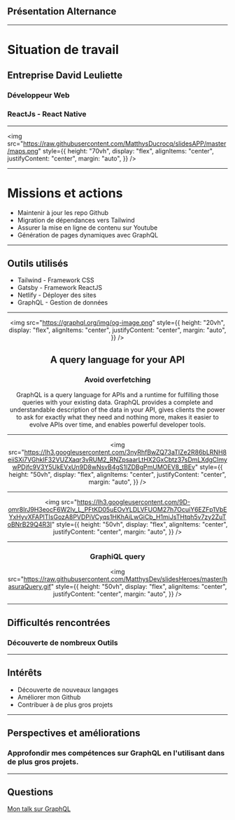 

## Présentation Alternance

---

# Situation de travail

## Entreprise David Leuliette

### Développeur Web

### ReactJs - React Native

---

<img
  src="https://raw.githubusercontent.com/MatthysDucrocq/slidesAPP/master/maps.png"
  style={{
    height: "70vh",
    display: "flex",
    alignItems: "center",
    justifyContent: "center",
    margin: "auto",
  }}
/>

---

# Missions et actions

<ul><li>Maintenir à jour les repo Github</li>
<li>Migration de dépendances vers Tailwind</li>
<li>Assurer la mise en ligne de contenu sur Youtube</li>
<li>Génération de pages dynamiques avec GraphQL</li>

</ul>

---

## Outils utilisés

<ul>
<li>Tailwind - Framework CSS</li>
<li>Gatsby - Framework ReactJS</li>
<li>Netlify - Déployer des sites</li>
<li>GraphQL - Gestion de données</li>

</ul>

---

<center>

<img
  src="https://graphql.org/img/og-image.png"
  style={{
    height: "20vh",
    display: "flex",
    alignItems: "center",
    justifyContent: "center",
    margin: "auto",
  }}
/>

## A query language for your API

### Avoid overfetching

<p>
  GraphQL is a query language for APIs and a runtime for fulfilling those
  queries with your existing data. GraphQL provides a complete and
  understandable description of the data in your API, gives clients the power to
  ask for exactly what they need and nothing more, makes it easier to evolve
  APIs over time, and enables powerful developer tools.
</p>

</center>

---

<center>

<img
  src="https://lh3.googleusercontent.com/3nyRhfBwZQ73aTlZe2R86bLRNH8eiiSXi7VGhkIF32VUZXaqr3vRUM2_RNZpsaarLtHX2GxCbtz37sDmLXdgClmywPDjfc9V3Y5UkEVxUn9D8wNsvB4gS1lZDBgPmUMOEV8_tBEv"
  style={{
    height: "50vh",
    display: "flex",
    alignItems: "center",
    justifyContent: "center",
    margin: "auto",
  }}
/>

</center>

---

<center>

<img
  src="https://lh3.googleusercontent.com/9D-omr8IrJ9H3eocF6W2Iv_L_PFtKD05uEOvYLDLVFUOM27h7OcuiY6EZFp1VbEYxHyvXFAPlTIsGozA8PVDPiVCyqs1HKhAiLwGiCb_H1miJsTHtqh5v7zy2ZuToBNrB29Q4R3I"
  style={{
    height: "50vh",
    display: "flex",
    alignItems: "center",
    justifyContent: "center",
    margin: "auto",
  }}
/>

</center>

---

<center>

### GraphiQL query

<img
  src="https://raw.githubusercontent.com/MatthysDev/slidesHeroes/master/hasuraQuery.gif"
  style={{
    height: "50vh",
    display: "flex",
    alignItems: "center",
    justifyContent: "center",
    margin: "auto",
  }}
/>

</center>

---

## Difficultés rencontrées

### Découverte de nombreux Outils

---

## Intérêts

<ul>
  <li>Découverte de nouveaux langages</li>
  <li>Améliorer mon Github</li>
  <li>Contribuer à de plus gros projets</li>
</ul>

---

## Perspectives et améliorations

### Approfondir mes compétences sur GraphQL en l'utilisant dans de plus gros projets.

---

## Questions

[Mon talk sur GraphQL](https://www.youtube.com/watch?v=rQzVtOhz6O0)
